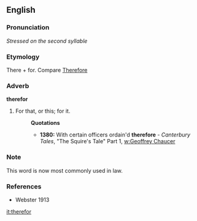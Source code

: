 ==English==
===Pronunciation===
''Stressed on the second syllable''
===Etymology===
There + for.  Compare [[Therefore]]

===Adverb===
'''therefor'''
# For that, or this; for it.
#:'''Quotations'''
#:*'''1380:''' With certain officers ordain'd '''therefore''' - ''Canterbury Tales'', "The Squire's Tale" Part 1, [[w:Geoffrey Chaucer]]

===Note===
This word is now most commonly used in law.

===References===
*Webster 1913

[[it:therefor]]